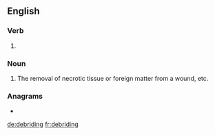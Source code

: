 ==English==

===Verb===
{{head|en|present participle}}

# {{present participle of|debride|lang=en|nocat=1}}

===Noun===
{{en-noun}}

# The removal of necrotic tissue or foreign matter from a wound, etc.

===Anagrams===
* {{l|en|rebidding}}

[[de:debriding]]
[[fr:debriding]]